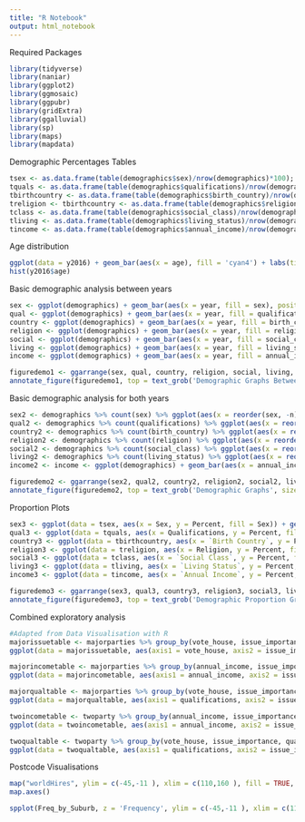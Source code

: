 ---
title: "R Notebook"
output: html_notebook
---

Required Packages
```{r}
library(tidyverse)
library(naniar)
library(ggplot2)
library(ggmosaic)
library(ggpubr)
library(gridExtra)
library(ggalluvial)
library(sp)
library(maps)
library(mapdata)
```

Demographic Percentages Tables
```{r}
tsex <- as.data.frame(table(demographics$sex)/nrow(demographics)*100); colnames(tsex) <- c('Sex', 'Percent')
tquals <- as.data.frame(table(demographics$qualifications)/nrow(demographics)*100); colnames(tquals) <- c('Qualifications', 'Percent')
tbirthcountry <- as.data.frame(table(demographics$birth_country)/nrow(demographics)*100); colnames(tbirthcountry) <- c('Birth Country', 'Percent')
treligion <- tbirthcountry <- as.data.frame(table(demographics$religion)/nrow(demographics)*100); colnames(treligion) <- c('Religion', 'Percent')
tclass <- as.data.frame(table(demographics$social_class)/nrow(demographics)*100); colnames(tclass) <- c('Social Class', 'Percent')
tliving <- as.data.frame(table(demographics$living_status)/nrow(demographics)*100); colnames(tliving) <- c('Living Status', 'Percent')
tincome <- as.data.frame(table(demographics$annual_income)/nrow(demographics)*100); colnames(tincome) <- c('Annual Income', 'Percent')
```


Age distribution
```{r}
ggplot(data = y2016) + geom_bar(aes(x = age), fill = 'cyan4') + labs(title = 'Age Distribution', y = 'Number of Respondents', x = 'Age') + scale_x_continuous(breaks = seq(0, 90, by = 10))
hist(y2016$age)
```

Basic demographic analysis between years
```{r fig.width=10, fig.height=25}
sex <- ggplot(demographics) + geom_bar(aes(x = year, fill = sex), position = position_dodge(preserve = 'single')) + labs(title = 'Respondent Sex Distribution', y = 'Number of Respondents', x = 'Year', fill = 'Sex')
qual <- ggplot(demographics) + geom_bar(aes(x = year, fill = qualifications), position = position_dodge(preserve = 'single')) + labs(title = 'Respondent Qualification Distribution', y = 'Number of Respondents', x = 'Year', fill = 'Qualifications')
country <- ggplot(demographics) + geom_bar(aes(x = year, fill = birth_country), position = position_dodge(preserve = 'single')) + labs(title = 'Respondent Birth Country Distribution', y = 'Number of Respondents', x = 'Year', fill = 'Birth Country') + scale_fill_discrete(labels = c('Australia', 'Non-English Speaking', 'English-Speaking'))
religion <- ggplot(demographics) + geom_bar(aes(x = year, fill = religion), position = position_dodge(preserve = 'single')) + labs(title = 'Respondent Religion Distribution', y = 'Number of Respondents', x = 'Year', fill = 'religion')
social <- ggplot(demographics) + geom_bar(aes(x = year, fill = social_class), position = position_dodge(preserve = 'single')) + labs(title = 'Respondent Class Distribution', y = 'Number of Respondents', x = 'Year', fill = 'Class')
living <- ggplot(demographics) + geom_bar(aes(x = year, fill = living_status), position = position_dodge(preserve = 'single')) + labs(title = 'Respondent Living Status Distribution', y = 'Number of Respondents', x = 'Year', fill = 'Living Status Type')
income <- ggplot(demographics) + geom_bar(aes(x = year, fill = annual_income), position = position_dodge(preserve = 'single')) + labs(title = 'Respondent Annual Income Distribution', y = 'Number of Respondents', x = 'Year', fill = 'Annual Income Bracket')

figuredemo1 <- ggarrange(sex, qual, country, religion, social, living, income, nrow = 8)
annotate_figure(figuredemo1, top = text_grob('Demographic Graphs Between Years', size = 25))
```

Basic demographic analysis for both years
```{r fig.width=7, fig.height=25}
sex2 <- demographics %>% count(sex) %>% ggplot(aes(x = reorder(sex, -n), y = n, fill = sex)) + geom_bar(stat = 'identity') + labs(title = 'Respondent Sex Distribution', y = 'Number of Respondents', x = element_blank(), fill = 'Sex') + theme(axis.text.x = element_blank(), axis.ticks.x = element_blank())
qual2 <- demographics %>% count(qualifications) %>% ggplot(aes(x = reorder(qualifications, -n), y = n, fill = qualifications)) + geom_bar(stat = 'identity') + labs(title = 'Respondent Qualifications Distribution', y = 'Number of Respondents', x = element_blank(), fill = 'Qualifications') + theme(axis.text.x = element_blank(), axis.ticks.x = element_blank())
country2 <- demographics %>% count(birth_country) %>% ggplot(aes(x = reorder(birth_country, -n), y = n, fill = birth_country)) + geom_bar(stat = 'identity') + labs(title = 'Respondent Birth Country Distribution', y = 'Number of Respondents', x = element_blank(), fill = 'Birth Country') + theme(axis.text.x = element_blank(), axis.ticks.x = element_blank())
religion2 <- demographics %>% count(religion) %>% ggplot(aes(x = reorder(religion, -n), y = n, fill = religion)) + geom_bar(stat = 'identity') + labs(title = 'Respondent Religion Distribution', y = 'Number of Respondents', x = element_blank(), fill = 'Religion') + theme(axis.text.x = element_blank(), axis.ticks.x = element_blank())
social2 <- demographics %>% count(social_class) %>% ggplot(aes(x = reorder(social_class, -n), y = n, fill = social_class)) + geom_bar(stat = 'identity') + labs(title = 'Respondent Social Class Distribution', y = 'Number of Respondents', x = element_blank(), fill = 'Class') + theme(axis.text.x = element_blank(), axis.ticks.x = element_blank())
living2 <- demographics %>% count(living_status) %>% ggplot(aes(x = reorder(living_status, -n), y = n, fill = living_status)) + geom_bar(stat = 'identity') + labs(title = 'Respondent Living Status Distribution', y = 'Number of Respondents', x = element_blank(), fill = 'Living Status Type') + theme(axis.text.x = element_blank(), axis.ticks.x = element_blank())
income2 <- income <- ggplot(demographics) + geom_bar(aes(x = annual_income, fill = annual_income)) + labs(title = 'Respondent Annual Income Distribution', y = 'Number of Respondents', x = element_blank(), fill = 'Annual Income Bracket') + theme(axis.text.x = element_blank(), axis.ticks.x = element_blank())

figuredemo2 <- ggarrange(sex2, qual2, country2, religion2, social2, living2, income2, nrow = 8)
annotate_figure(figuredemo2, top = text_grob('Demographic Graphs', size = 25))
```

Proportion Plots
```{r fig.width=7, fig.height=25}
sex3 <- ggplot(data = tsex, aes(x = Sex, y = Percent, fill = Sex)) + geom_bar(stat = 'identity') + theme(axis.text.x = element_blank(), axis.ticks.x = element_blank())
qual3 <- ggplot(data = tquals, aes(x = Qualifications, y = Percent, fill = Qualifications)) + geom_bar(stat = 'identity') + theme(axis.text.x = element_blank(), axis.ticks.x = element_blank())
country3 <- ggplot(data = tbirthcountry, aes(x = `Birth Country`, y = Percent, fill = `Birth Country`)) + geom_bar(stat = 'identity') + theme(axis.text.x = element_blank(), axis.ticks.x = element_blank())
religion3 <- ggplot(data = treligion, aes(x = Religion, y = Percent, fill = Religion)) + geom_bar(stat = 'identity') + theme(axis.text.x = element_blank(), axis.ticks.x = element_blank())
social3 <- ggplot(data = tclass, aes(x = `Social Class`, y = Percent, fill = `Social Class`)) + geom_bar(stat = 'identity') + theme(axis.text.x = element_blank(), axis.ticks.x = element_blank())
living3 <- ggplot(data = tliving, aes(x = `Living Status`, y = Percent, fill = `Living Status`)) + geom_bar(stat = 'identity') + theme(axis.text.x = element_blank(), axis.ticks.x = element_blank())
income3 <- ggplot(data = tincome, aes(x = `Annual Income`, y = Percent, fill = `Annual Income`)) + geom_bar(stat = 'identity') + theme(axis.text.x = element_blank(), axis.ticks.x = element_blank())

figuredemo3 <- ggarrange(sex3, qual3, country3, religion3, social3, living3, income3, nrow = 8)
annotate_figure(figuredemo3, top = text_grob('Demographic Proportion Graphs', size = 25))
```

Combined exploratory analysis
```{r fig.height=10}
#Adapted from Data Visualisation with R
majorissuetable <- majorparties %>% group_by(vote_house, issue_importance, sex) %>% count()
ggplot(data = majorissuetable, aes(axis1 = vote_house, axis2 = issue_importance, y = n)) + geom_alluvium(aes(fill = sex)) + geom_stratum() + geom_text(stat = 'stratum', aes(label = after_stat(stratum))) + scale_x_discrete(limits = c('House Vote', 'Most Important Issue'), expand = c(.1, .1)) + labs(title = 'Survey Data', subtitle = 'Stratified by house vote, sex, and issue importance', y = 'Frequency', fill = 'Sex') + theme_minimal()

majorincometable <- majorparties %>% group_by(annual_income, issue_importance, vote_house) %>% count()
ggplot(data = majorincometable, aes(axis1 = annual_income, axis2 = issue_importance, y = n)) + geom_alluvium(aes(fill = vote_house)) + geom_stratum() + geom_text(stat = 'stratum', aes(label = after_stat(stratum))) + scale_x_discrete(limits = c('House Vote', 'Most Important Issue'), expand = c(.1, .1)) + labs(title = 'Survey Data', subtitle = 'Stratified by house vote, annual income, and issue importance', y = 'Frequency', fill = 'House Vote') + theme_minimal()

majorqualtable <- majorparties %>% group_by(vote_house, issue_importance, qualifications) %>% count()
ggplot(data = majorqualtable, aes(axis1 = qualifications, axis2 = issue_importance, y = n)) + geom_alluvium(aes(fill = vote_house)) + geom_stratum() + geom_text(stat = 'stratum', aes(label = after_stat(stratum))) + scale_x_discrete(limits = c('House Vote', 'Most Important Issue'), expand = c(.1, .1)) + labs(title = 'Survey Data', subtitle = 'Stratified by house vote, qualifications, and issue importance', y = 'Frequency', fill = 'Qualifications') + theme_minimal()

twoincometable <- twoparty %>% group_by(annual_income, issue_importance, vote_house) %>% count()
ggplot(data = twoincometable, aes(axis1 = annual_income, axis2 = issue_importance, y = n)) + geom_alluvium(aes(fill = vote_house)) + geom_stratum() + geom_text(stat = 'stratum', aes(label = after_stat(stratum))) + scale_x_discrete(limits = c('House Vote', 'Most Important Issue'), expand = c(.1, .1)) + labs(title = 'Survey Data', subtitle = 'Stratified by house vote, annual income, and issue importance', y = 'Frequency', fill = 'House Vote') + theme_minimal()

twoqualtable <- twoparty %>% group_by(vote_house, issue_importance, qualifications) %>% count()
ggplot(data = twoqualtable, aes(axis1 = qualifications, axis2 = issue_importance, y = n)) + geom_alluvium(aes(fill = vote_house)) + geom_stratum() + geom_text(stat = 'stratum', aes(label = after_stat(stratum))) + scale_x_discrete(limits = c('House Vote', 'Most Important Issue'), expand = c(.1, .1)) + labs(title = 'Survey Data', subtitle = 'Stratified by house vote, qualifications, and issue importance', y = 'Frequency', fill = 'Qualifications') + theme_minimal() + scale_fill_manual(values = c('dodgerblue4','red3'))
```

Postcode Visualisations
```{r}
map("worldHires", ylim = c(-45,-11 ), xlim = c(110,160 ), fill = TRUE, col = "lightgrey", mar = c(4.5, 4, 1, 1))
map.axes()

spplot(Freq_by_Suburb, z = 'Frequency', ylim = c(-45,-11 ), xlim = c(110,160 ))
```

